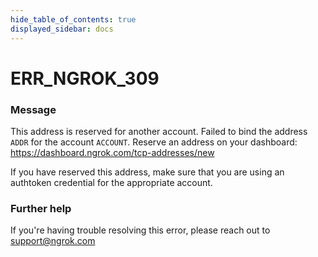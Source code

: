 ```yaml
---
hide_table_of_contents: true
displayed_sidebar: docs
---
```



# ERR_NGROK_309

### Message
This address is reserved for another account.
Failed to bind the address `ADDR` for the account `ACCOUNT`.
Reserve an address on your dashboard: https://dashboard.ngrok.com/tcp-addresses/new

If you have reserved this address, make sure that you are using an
authtoken credential for the appropriate account.

<ErrorDetails error='err_ngrok_309' />


### Further help
If you're having trouble resolving this error, please reach out to [support@ngrok.com](mailto:support@ngrok.com?subject=Help%20with%20ERR_NGROK_309)

